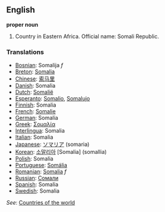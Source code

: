 ==English==

'''proper noun'''

# Country in Eastern Africa. Official name: Somali Republic.
===Translations===
*[[Bosnian]]: Somalija ''f''
*[[Breton]]: [[Somalia]]
*[[Chinese]]: [[索马里]]
*[[Danish]]: Somalia
*[[Dutch]]: [[Somalië]]
*[[Esperanto]]: [[Somalio]], [[Somalujo]]
*[[Finnish]]: Somalia
*[[French]]: [[Somalie]]
*[[German]]: Somalia
*[[Greek]]: [[Σομαλία]]
*[[Interlingua]]: Somalia
*[[Italian]]: Somalia
*[[Japanese]]: [[ソマリア]] (somaria)
*[[Korean]]: [[소말리아]] [Somalia] (somallia)
*[[Polish]]: Somalia
*[[Portuguese]]: [[Somália]]
*[[Romanian]]: [[Somalia]] ''f''
*[[Russian]]: [[Сомали]]
*[[Spanish]]: Somalia
*[[Swedish]]: Somalia

''See'': [[Countries of the world]]